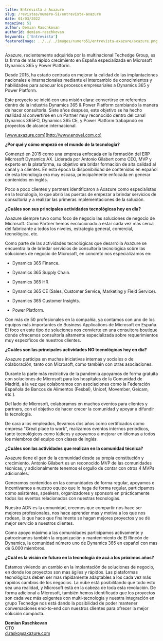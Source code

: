 ```yaml
---
title: Entrevista a Axazure
slug: /revistas/numero-51/entrevista-axazure
date: 01/03/2022
magazine: 51
author: Demian Raschkovan
authorId: demian-raschkovan
keywords: ['Entrevista']
featuredImage: ../../../images/numero51/entrevista-axazure/axazure.png
---
```



Axazure, recientemente adquirida por la multinacional Techedge Group, es
la firma de más rápido crecimiento en España especializada en Microsoft
Dynamics 365 y Power Platform.

Desde 2015, ha estado centrada en mejorar la calidad de las
implantaciones nacionales e internacionales mediante el intercambio de
conocimientos y habilidades para adecuar los procesos empresariales a
Dynamics 365 y Power Platform.

Este proyecto se inició con una misión clara: convertirse en referentes
dentro de la industria Dynamics 365 & Power Platform cambiando la manera
de hacer consultoría. Siete años después, este objetivo se ha hecho
realidad al convertirse en un Partner muy reconocido dentro del canal
Dynamics 365FO, Dynamics 365 CE, y Power Platform trabajando en
proyectos de alcance internacional.

[www.axazure.com](http://www.enovel.com.co)

**¿Por qué y cómo empezó en el mundo de la tecnología?**

Comenzó en 2015 como una empresa enfocada en la formación del ERP
Microsoft Dynamics AX. Liderada por Antonio Gilabert como CEO, MVP y
experto en la plataforma, su objetivo era bridar formación de alta
calidad al canal y a clientes. En esta época la disponibilidad de
contenidos en español de esta tecnología era muy escasa, principalmente
enfocada en generar contenidos en inglés.

Poco a poco clientes y partners identificaron a Axazure como
especialistas en la tecnología, lo que abrió las puertas de empezar a
brindar servicios de consultoría y a realizar las primeras
implementaciones de la solución.

**¿Cuáles son sus principales actividades tecnológicas hoy en día?**

Axazure siempre tuvo como foco de negocio las soluciones de negocio de
Microsoft. Como Partner hemos evolucionado a estar cada vez mas cerca
del fabricante a todos los niveles, estrategia general, comercial,
tecnológica, etc.

Como parte de las actividades tecnológicas que desarrolla Axazure se
encuentra la de brindar servicios de consultoría tecnológica sobre las
soluciones de negocio de Microsoft, en concreto nos especializamos en:

-   Dynamics 365 Finance.

-   Dynamics 365 Supply Chain.

-   Dynamics 365 HR.

-   Dynamics 365 CE (Sales, Customer Service, Marketing y Field
    Service).

-   Dynamics 365 Customer Insights.

-   Power Platform.

Con más de 50 profesionales en la compañía, ya contamos con uno de los
equipos más importantes de Business Applications de Microsoft en España.
El foco en este tipo de soluciones nos convierte en una consultora
boutique donde ofrecemos consultoría altamente especializada sobre
requerimientos muy específicos de nuestros clientes.

**¿Cuáles son las principales actividades NO tecnológicas hoy en día?**

Axazure participa en muchas iniciativas internas y sociales o de
colaboración, tanto con Microsoft, como también con otras asociaciones.

Durante la parte más restrictiva de la pandemia apoyamos de forma
gratuita con soluciones de Microsoft para los hospitales de la Comunidad
de Madrid, a la vez que colaboramos con asociaciones como la Federación
Española de Bancos de Alimentos (Fesbal), Unicef, Movember, Geicam,
etc.).

Del lado de Microsoft, colaboramos en muchos eventos para clientes y
partners, con el objetivo de hacer crecer la comunidad y apoyar a
difundir la tecnología.

De cara a los empleados, llevamos dos años como certificados como
empresa "Great place to work", realizamos eventos internos periódicos,
tanto tecnológicos como lúdicos y apoyamos a mejorar en idiomas a todos
los miembros del equipo con clases de inglés.

**¿Cuáles son las actividades que realizan en la comunidad técnica?**

Axazure tiene el gen de la comunidad desde su propia constitución y
crecimiento. Antonio Gilabert es un reconocido MVP de las comunidades
técnicas, y adicionalmente tenemos el orgullo de contar con otros 4 MVPs
adicionales.

Generamos contenidos en las comunidades de forma regular, apoyamos e
incentivamos a nuestro equipo que lo haga de forma regular, participamos
como asistentes, speakers, organizadores y sponsors en prácticamente
todos los eventos relacionados con nuestras tecnologías.

Nuestro ADN es la comunidad, creemos que compartir nos hace ser mejores
profesionales, nos hace aprender mas y motiva a los que nos rodean, lo
que hace que finalmente se hagan mejores proyectos y se dé mejor
servicio a nuestros clientes.

Como apoyo máximo a las comunidades participamos activamente y
patrocinamos también la organización y mantenimiento de El Rincón de
Dynamics, la comunidad número uno de Dynamics 365 en español con mas de
6.000 miembros.

**¿Cuál es la visión de futuro en la tecnología de acá a los próximos
años?**

Estamos viviendo un cambio en la implantación de soluciones de negocio,
en donde los proyectos son mas ágiles y rápidos. Las plataformas
tecnológicas deben ser mas rápidamente adaptables a los cada vez más
rápidos cambios de los negocios. La nube está posibilitando que todo
esto sea una realidad, y Microsoft está en la cabeza de toda esta
revolución. De forma adicional a Microsoft, también hemos identificado
que los proyectos son cada vez más exigentes con multi-tecnología y
nuestra integración en grupo Techedge nos está dando la posibilidad de
poder mantener conversaciones end-to-end con nuestros clientes para
ofrecer la mejor solución compacta.

**Demian Raschkovan** <br />
CTO <br />
[d.rasko\@axazure.com](mailto:a.gilabert@axazure.com)